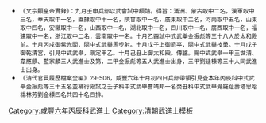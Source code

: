 {{Navbox
|name = 咸豐六年丙辰科武殿試金榜
|title = 咸豐六年（[[1856年]]）丙辰科武殿試金榜
|titlestyle = background-color:#FFD700;
|image =
|style = width:100%;text-align:center; 
|groupstyle = text-align:center; background-color:#FFD700;
|liststyle = text-align:center;
|state = {{{state<includeonly>|collapsed</includeonly>}}}
|group1 = 第一甲<br>賜武進士及第<br>共3名
|list1 = '''[[王世清]]''' - '''[[韋應麒]]''' - '''[[藍家麟]]'''

|group2 = 第二甲<br>賜武進士出身<br>共5名
|list2 = [[金振彪]] - [[孫道隆]] - [[賽長庚]] - [[陸朝安]] - [[廖桂林]]

|group3 = 第三甲<br>賜同武進士出身<br>共30名
|list3 = [[劉廷棟]] - 囗囗囗 - 囗囗囗 - [[王貫甲]] - 囗囗囗 - 囗囗囗 - 囗囗囗 - 囗囗囗 - 囗囗囗 - 囗囗囗<br>囗囗囗 - 囗囗囗 - 囗囗囗 - 囗囗囗 - 囗囗囗 - 囗囗囗 - 囗囗囗 - 囗囗囗 - 囗囗囗 - 囗囗囗<br>囗囗囗 - 囗囗囗 - 囗囗囗 - [[鄧夢魁]] - 囗囗囗 - 囗囗囗 - 囗囗囗 -[[覺羅趾壽]]- 囗囗囗 - 囗囗囗

|belowstyle = text-align: center; background-color:#FFD700;
|below='''前一科：[[Template:咸豐三年癸丑科武殿試金榜|咸豐三年癸丑科]]　'''·'''　後一科：[[Template:咸豐九年己未科武殿試金榜|咸豐九年己未科]]'''<br>'''同科進士：[[Template:咸豐六年丙辰科殿試金榜|咸豐六年丙辰文科]]、[[Template:咸豐六年丙辰科繙譯進士金榜|咸豐六年丙辰繙譯科]]'''
}}
[[Category:咸豐六年丙辰科武進士]]
<noinclude>
[[Category:咸豐六年丙辰科武進士| ]]
[[Category:清朝武進士模板]]
*<small>《文宗顯皇帝實錄》：九月壬申兵部以武會試中額請。得旨：滿洲、蒙古取中二名，漢軍取中三名，奉天取中一名，直隸取中十一名，陝甘取中一名，廣東取中二名，河南取中五名，山東取中四名，安徽取中一名，山西取中一名，湖北取中一名，四川取中一名，廣西取中一名，福建取中一名，浙江取中二名，雲南取中一名。十月乙酉試中式武舉金振彪等三十八人於太和殿前。十月丙戌御紫光閣，閱中式武舉馬步射。十月戊子上御箭亭，閱中式武舉技勇。十月戊子御乾清宮，引見中式武舉，親定甲乙。十月己丑上御太和殿。傳臚。賜中式武舉一甲王世清、韋應麒、藍家麟三人武進士及第，二甲金振彪等五人武進士出身，三甲劉廷棟等三十人同武進士出身。<br />
*《清代官員履歷檔案全編》29-506，咸豐六年十月初四日兵部帶領引見查本年丙辰科中式武舉金振彪等三十五名並補行殿試之壬子科中式武舉曹靖邦一名癸丑科中式武舉覺羅趾壽塔思哈楊林芳劉金標四名共四十名四排。</small></noinclude>